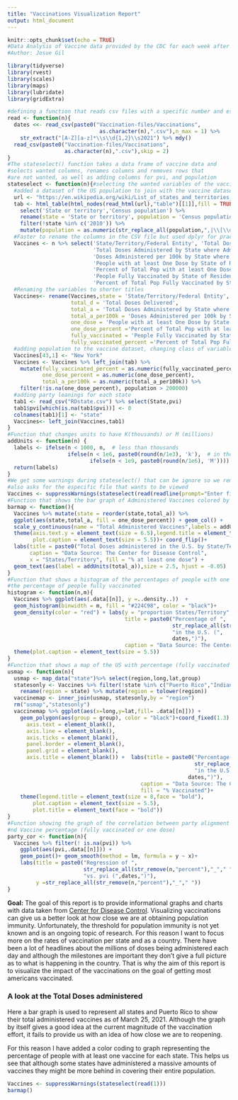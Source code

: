 ```yaml
---
title: "Vaccinations Visualization Report"
output: html_document
---
```


```r
knitr::opts_chunk$set(echo = TRUE)
#Data Analysis of Vaccine data provided by the CDC for each week after March 25, 2021
#Author: Josue Gil

library(tidyverse)
library(rvest)
library(scales)
library(maps)
library(lubridate)
library(gridExtra)

#defining a function that reads csv files with a specific number and establishes a date.
read <- function(n){
  dates <<- read_csv(paste0("Vaccination-files/Vaccinations",
                             as.character(n),".csv"),n_max = 1) %>% 
    str_extract("[A-Z][a-z]*\\s\\d{1,2}\\s2021") %>% mdy()
  read_csv(paste0("Vaccination-files/Vaccinations",
                  as.character(n),".csv"),skip = 2)
}
#The stateselect() function takes a data frame of vaccine data and 
#selects wanted columns, renames columns and removes rows that
#are not wanted, as well as adding columns for pvi, and population
stateselect <- function(n){#selecting the wanted variables of the vaccine data
  #added a dataset of the US population to join with the vaccine dataset
  url <- "https://en.wikipedia.org/wiki/List_of_states_and_territories_of_the_United_States_by_population"
  tab <- html_table(html_nodes(read_html(url),"table")[[1]],fill = TRUE) %>% 
    select('State or territory','Census population') %>%
    rename(state = 'State or territory', population = 'Census population') %>%
    filter(!state %in% c('2010')) %>% 
    mutate(population = as.numeric(str_replace_all(population,",|\\[\\d{1,2}\\]","")))
  #Faster to rename the columns in the CSV file but used dplyr for practice.
  Vaccines <- n %>% select('State/Territory/Federal Entity', 'Total Doses Delivered',
                           'Total Doses Administered by State where Administered',
                           'Doses Administered per 100k by State where Administered',
                           'People with at least One Dose by State of Residence',
                           'Percent of Total Pop with at least One Dose by State of Residence',
                           'People Fully Vaccinated by State of Residence',
                           'Percent of Total Pop Fully Vaccinated by State of Residence')
  #Renaming the variables to shorter titles 
  Vaccines<- rename(Vaccines,state = 'State/Territory/Federal Entity',
                    total_d = 'Total Doses Delivered',
                    total_a = 'Total Doses Administered by State where Administered', 
                    total_a_per100k = 'Doses Administered per 100k by State where Administered',
                    one_dose = 'People with at least One Dose by State of Residence', 
                    one_dose_percent ='Percent of Total Pop with at least One Dose by State of Residence',
                    fully_vaccinated = 'People Fully Vaccinated by State of Residence', 
                    fully_vaccinated_percent ='Percent of Total Pop Fully Vaccinated by State of Residence')
  #adding population to the vaccine dataset, changing class of variables and filtering lower population territories.
  Vaccines[43,1] <- "New York"
  Vaccines <- Vaccines %>% left_join(tab) %>% 
    mutate(fully_vaccinated_percent = as.numeric(fully_vaccinated_percent),
           one_dose_percent = as.numeric(one_dose_percent),
           total_a_per100k = as.numeric(total_a_per100k)) %>%
    filter(!is.na(one_dose_percent), population > 200000)
  #adding party leanings for each state
  tab1 <- read_csv("RDstate.csv") %>% select(State,pvi) 
  tab1$pvi[which(is.na(tab1$pvi))] <- 0
  colnames(tab1)[1] <- "state"
  Vaccines<- left_join(Vaccines,tab1)
}
#Function that changes units to have K(thousands) or M (millions)
addUnits <- function(n) {
  labels <- ifelse(n < 1000, n,  # less than thousands
                   ifelse(n < 1e6, paste0(round(n/1e3), 'k'),  # in thousands
                          ifelse(n < 1e9, paste0(round(n/1e6), 'M'))))  # in millions
  return(labels)
}
#We get some warnings during stateselect() that can be ignore so we remove them
#also asks for the especific file that wants to be viewed
Vaccines <- suppressWarnings(stateselect(read(readline(prompt="Enter file: "))))
#Function that shows the bar graph of Administered Vaccines colored by the % of pop with at least one dose
barmap <- function(){
  Vaccines %>% mutate(state = reorder(state,total_a)) %>% 
  ggplot(aes(state,total_a, fill = one_dose_percent)) + geom_col() + 
  scale_y_continuous(name = "Total Administered Vaccines",labels = addUnits)+ 
  theme(axis.text.y = element_text(size = 6.5),legend.title = element_text(size = 8,face = "bold"),
        plot.caption = element_text(size = 5.5))+ coord_flip()+ 
  labs(title = paste0("Total Doses administered in the U.S. by State/Territory (",dates,")"),
       caption = "Data Source: The Center for Disease Control", 
       x = "States/Territory", fill = "% at least one dose") +
  geom_text(aes(label = addUnits(total_a)),size = 2.5, hjust = -0.05)
}
#Function that shows a histogram of the percentages of people with one dose or 
#the percentage of people fully vaccinated
histogram <- function(n,m){
  Vaccines %>% ggplot(aes(.data[[n]], y =..density..))  +
  geom_histogram(binwidth = m, fill = "#224C98", color = "black")+ 
  geom_density(color = "red") + labs(y = "proportion States/Territory", x = "Percentage",
                                     title = paste0("Percentage of ",
                                                    str_replace_all(str_remove(n,"percent"),"_"," "),
                                                    "in the U.S. (",
                                                    dates,")"),
                                     caption = "Data Source: The Center for Disease Control and Prevention")+
  theme(plot.caption = element_text(size = 5.5))
}
#Function that shows a map of the US with percentage (fully vaccinated or one dose)
usmap <- function(n){
  usmap <- map_data("state")%>% select(region,long,lat,group)
  statesonly <- Vaccines %>% filter(!state %in% c("Puerto Rico","Indian Health Svc")) %>% 
    rename(region = state) %>% mutate(region = tolower(region))
  vaccinemap <- inner_join(usmap, statesonly,by = "region")
  rm("usmap","statesonly")
  vaccinemap %>% ggplot(aes(x=long,y=lat,fill= .data[[n]])) + 
    geom_polygon(aes(group = group), color = "black")+coord_fixed(1.3) + theme(
      axis.text = element_blank(),
      axis.line = element_blank(),
      axis.ticks = element_blank(),
      panel.border = element_blank(),
      panel.grid = element_blank(),
      axis.title = element_blank()) +  labs(title = paste0("Percentage of population ",
                                                           str_replace_all(str_remove(n,"percent"),"_"," "),
                                                           "in the U.S. (",
                                                         dates,")"),
                                          caption = "Data Source: The Center for Disease Control and Prevention",
                                          fill = "% Vaccinated")+ 
    theme(legend.title = element_text(size = 8,face = "bold"), 
        plot.caption = element_text(size = 5.5),
        plot.title = element_text(face = "bold"))
}
#Function showing the graph of the correlation between party alignment 
#nd Vaccine percentage (fully vaccinated or one dose)
party_cor <- function(n){
  Vaccines %>% filter(! is.na(pvi)) %>% 
    ggplot(aes(pvi,.data[[n]])) +
    geom_point()+ geom_smooth(method = lm, formula = y ~ x)+
    labs(title = paste0("Regression of ", 
                        str_replace_all(str_remove(n,"percent"),"_"," "),
                        "vs. pvi (",dates,")"),
         y =str_replace_all(str_remove(n,"percent"),"_"," "))
}
```

**Goal:** The goal of this report is to provide informational graphs and charts with data taken from [Center for Disease Control](https://covid.cdc.gov/covid-data-tracker/#vaccinations). Visualizing vaccinations can give us a better look at how close we are at obtaining population immunity. Unfortunately, the threshold for population immunity is not yet known and is an ongoing topic of research. For this reason I want to focus more on the rates of vaccination per state and as a country. There have been a lot of headlines about the millions of doses being administered each day and although the milestones are important they don't give a full picture as to what is happening in the country. That is why the aim of this report is to visualize the impact of the vaccinations on the goal of getting most americans vaccinated.

### A look at the Total Doses administered
Here a bar graph is used to represent all states and Puerto Rico to show their total administered vaccines as of March 25, 2021. Although the graph by itself gives a good idea at the current magnitude of the vaccination effort, it fails to provide us with an idea of how close we are to reopening. 

For this reason I have added a color coding to graph representing the percentage of people with at least one vaccine for each state. This helps us see that although some states have administered a massive amounts of vaccines they might be more behind in covering their entire population.

```r
Vaccines <- suppressWarnings(stateselect(read(1)))
barmap()
```





```r
```


